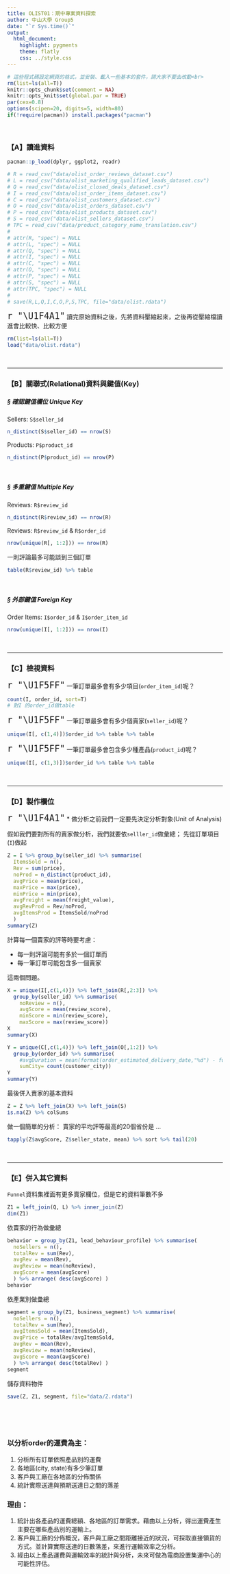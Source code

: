 ```yaml
---
title: OLIST01：期中專案資料探索
author: 中山大學 Group5
date: "`r Sys.time()`"
output: 
  html_document:
    highlight: pygments
    theme: flatly
    css: ../style.css
---
```


```r
# 這些程式碼設定網頁的格式，並安裝、載入一些基本的套件，請大家不要去改動<br>
rm(list=ls(all=T))
knitr::opts_chunk$set(comment = NA)
knitr::opts_knit$set(global.par = TRUE)
par(cex=0.8)
options(scipen=20, digits=5, width=80)
if(!require(pacman)) install.packages("pacman")
```
<br>

### 【A】讀進資料
```r
pacman::p_load(dplyr, ggplot2, readr)
```

```r
# R = read_csv("data/olist_order_reviews_dataset.csv")
# L = read_csv("data/olist_marketing_qualified_leads_dataset.csv")
# Q = read_csv("data/olist_closed_deals_dataset.csv")
# I = read_csv("data/olist_order_items_dataset.csv")
# C = read_csv("data/olist_customers_dataset.csv")
# O = read_csv("data/olist_orders_dataset.csv")
# P = read_csv("data/olist_products_dataset.csv")
# S = read_csv("data/olist_sellers_dataset.csv")
# TPC = read_csv("data/product_category_name_translation.csv")
# 
# attr(R, "spec") = NULL
# attr(L, "spec") = NULL
# attr(Q, "spec") = NULL
# attr(I, "spec") = NULL
# attr(C, "spec") = NULL
# attr(O, "spec") = NULL
# attr(P, "spec") = NULL
# attr(S, "spec") = NULL
# attr(TPC, "spec") = NULL
# 
# save(R,L,Q,I,C,O,P,S,TPC, file="data/olist.rdata")
```

<span style="font-size:24px">`r "\U1F4A1"`</span>
讀完原始資料之後，先將資料壓縮起來，之後再從壓縮檔讀進會比較快、比較方便<br>

```r
rm(list=ls(all=T))
load("data/olist.rdata")
```
<br><hr>

### 【B】關聯式(Relational)資料與鍵值(Key)

##### § 確認鍵值欄位 Unique Key  

Sellers: `S$seller_id`
```r
n_distinct(S$seller_id) == nrow(S)
```

Products: `P$product_id`
```r
n_distinct(P$product_id) == nrow(P)
```
<br>

##### § 多重鍵值 Multiple Key

Reviews: `R$review_id`
```r
n_distinct(R$review_id) == nrow(R)
```

Reviews: `R$review_id` & `R$order_id`
```r
nrow(unique(R[, 1:2])) == nrow(R)
```

一則評論最多可能談到三個訂單
```r
table(R$review_id) %>% table
```
<br>

##### § 外部鍵值 Foreign Key
Order Items: `I$order_id` & `I$order_item_id`
```r
nrow(unique(I[, 1:2])) == nrow(I)
```
<br><hr>

### 【C】檢視資料

<span style="font-size:24px">`r "\U1F5FF"`</span>
一筆訂單最多會有多少項目(`order_item_id`)呢？
```r
count(I, order_id, sort=T)
# 對I 的order_id做table
```

<span style="font-size:24px">`r "\U1F5FF"`</span>
一筆訂單最多會有多少個賣家(`seller_id`)呢？ 
```r
unique(I[, c(1,4)])$order_id %>% table %>% table
```

<span style="font-size:24px">`r "\U1F5FF"`</span>
一筆訂單最多會包含多少種產品(`product_id`)呢？
```r
unique(I[, c(1,3)])$order_id %>% table %>% table
```
<br><hr>

### 【D】製作欄位

<span style="font-size:24px">`r "\U1F4A1"`</span>
* 做分析之前我們一定要先決定分析對象(Unit of Analysis)<br>

假如我們要對所有的賣家做分析，我們就要依`selller_id`做彙總； 先從訂單項目(`I`)做起 
```r
Z = I %>% group_by(seller_id) %>% summarise(
  ItemsSold = n(),
  Rev = sum(price),
  noProd = n_distinct(product_id),
  avgPrice = mean(price),
  maxPrice = max(price),
  minPrice = min(price),
  avgFreight = mean(freight_value),
  avgRevProd = Rev/noProd,
  avgItemsProd = ItemsSold/noProd
  )
summary(Z)
```

計算每一個賣家的評等時要考慮：

+ 每一則評論可能有多於一個訂單而
+ 每一筆訂單可能包含多一個賣家

這兩個問題。
```r
X = unique(I[,c(1,4)]) %>% left_join(R[,2:3]) %>% 
  group_by(seller_id) %>% summarise(
    noReview = n(),
    avgScore = mean(review_score),
    minScore = min(review_score),
    maxScore = max(review_score)) 
X
summary(X)
```
```r
Y = unique(C[,c(1,4)]) %>% left_join(O[,1:2]) %>% 
  group_by(order_id) %>% summarise(
    #avgDuration = mean(format(order_estimated_delivery_date,"%d") - format(order_delivered_customer_date,"%d")),
    sumCity= count(customer_city)) 
Y
summary(Y)
```

最後併入賣家的基本資料
```r
Z = Z %>% left_join(X) %>% left_join(S)
is.na(Z) %>% colSums
```

做一個簡單的分析： 賣家的平均評等最高的20個省份是 ...
```r
tapply(Z$avgScore, Z$seller_state, mean) %>% sort %>% tail(20) 
```
<br><hr>

### 【E】併入其它資料
`Funnel`資料集裡面有更多賣家欄位，但是它的資料筆數不多
```r
Z1 = left_join(Q, L) %>% inner_join(Z)
dim(Z1)
```

依賣家的行為做彙總
```r
behavior = group_by(Z1, lead_behaviour_profile) %>% summarise(
  noSellers = n(),
  totalRev = sum(Rev),
  avgRev = mean(Rev),
  avgReview = mean(noReview),
  avgScore = mean(avgScore)
  ) %>% arrange( desc(avgScore) )
behavior
```

依產業別做彙總
```r
segment = group_by(Z1, business_segment) %>% summarise(
  noSellers = n(),
  totalRev = sum(Rev),
  avgItemsSold = mean(ItemsSold),
  avgPrice = totalRev/avgItemsSold,
  avgRev = mean(Rev),
  avgReview = mean(noReview),
  avgScore = mean(avgScore)
  ) %>% arrange( desc(totalRev) )
segment
```

儲存資料物件
```r
save(Z, Z1, segment, file="data/Z.rdata")
```
<br><br><br>

### 以分析order的運費為主：
1. 分析所有訂單依照產品別的運費
2. 各地區(city, state)有多少筆訂單
3. 客戶與工廠在各地區的分佈關係
4. 統計實際送達與預期送達日之間的落差

### 理由：
1. 統計出各產品的運費總額、各地區的訂單需求。藉由以上分析，得出運費產生主要在哪些產品別的運輸上。
2. 客戶與工廠的分佈概況，客戶與工廠之間距離接近的狀況，可採取直接領貨的方式。並計算實際送達的日數落差，來進行運輸效率之分析。
3. 經由以上產品運費與運輸效率的統計與分析，未來可做為電商設置集運中心的可能性評估。




